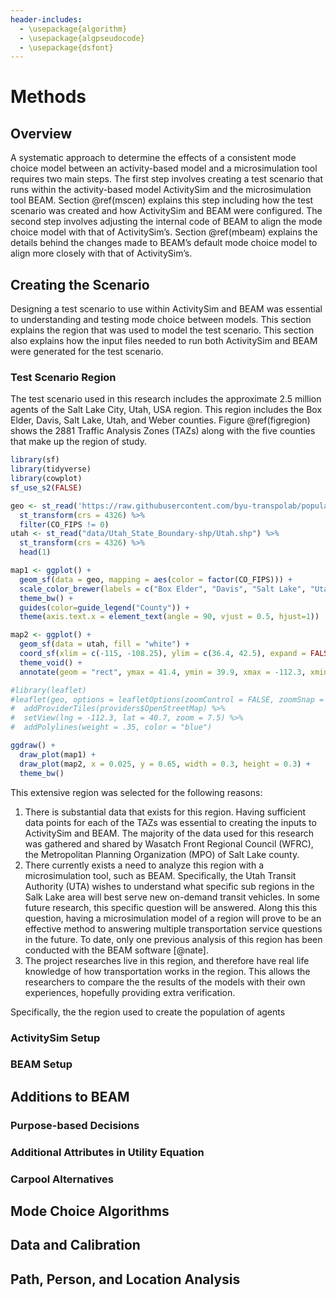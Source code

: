```yaml
---
header-includes:
  - \usepackage{algorithm}
  - \usepackage{algpseudocode}
  - \usepackage{dsfont}
---
```


# Methods

## Overview
A systematic approach to determine the effects of a consistent mode choice model between an activity-based model and a microsimulation tool requires two main steps. The first step involves creating a test scenario that runs within the activity-based model ActivitySim and the microsimulation tool BEAM. Section \@ref(mscen) explains this step including how the test scenario was created and how ActivitySim and BEAM were configured. The second step involves adjusting the internal code of BEAM to align the mode choice model with that of ActivitySim's. Section \@ref(mbeam) explains the details behind the changes made to BEAM's default mode choice model to align more closely with that of ActivitySim's.

## Creating the Scenario  {#mscen}
Designing a test scenario to use within ActivitySim and BEAM was essential to understanding and testing mode choice between models. This section explains the region that was used to model the test scenario. This section also explains how the input files needed to run both ActivitySim and BEAM were generated for the test scenario.

### Test Scenario Region
The test scenario used in this research includes the approximate 2.5 million agents of the Salt Lake City, Utah, USA region. This region includes the Box Elder, Davis, Salt Lake, Utah, and Weber counties. Figure \@ref(figregion) shows the 2881 Traffic Analysis Zones (TAZs) along with the five counties that make up the region of study. 
```r
library(sf)
library(tidyverse)
library(cowplot)
sf_use_s2(FALSE)

geo <- st_read('https://raw.githubusercontent.com/byu-transpolab/populationsim_wfrc/master/inputs/taz.geojson') %>%
  st_transform(crs = 4326) %>%
  filter(CO_FIPS != 0)
utah <- st_read("data/Utah_State_Boundary-shp/Utah.shp") %>%
  st_transform(crs = 4326) %>%
  head(1)

map1 <- ggplot() + 
  geom_sf(data = geo, mapping = aes(color = factor(CO_FIPS))) +
  scale_color_brewer(labels = c("Box Elder", "Davis", "Salt Lake", "Utah", "Weber"), palette = "Dark2") +
  theme_bw() +
  guides(color=guide_legend("County")) + 
  theme(axis.text.x = element_text(angle = 90, vjust = 0.5, hjust=1))

map2 <- ggplot() +
  geom_sf(data = utah, fill = "white") +
  coord_sf(xlim = c(-115, -108.25), ylim = c(36.4, 42.5), expand = FALSE) +
  theme_void() + 
  annotate(geom = "rect", ymax = 41.4, ymin = 39.9, xmax = -112.3, xmin = -111.4, colour = "red", fill = NA)

#library(leaflet)
#leaflet(geo, options = leafletOptions(zoomControl = FALSE, zoomSnap = 0.1, #zoomDelta = 0.1)) %>%
#  addProviderTiles(providers$OpenStreetMap) %>%
#  setView(lng = -112.3, lat = 40.7, zoom = 7.5) %>%
#  addPolylines(weight = .35, color = "blue")
```

```r
ggdraw() + 
  draw_plot(map1) + 
  draw_plot(map2, x = 0.025, y = 0.65, width = 0.3, height = 0.3) + 
  theme_bw()
```

This extensive region was selected for the following reasons:

  1. There is substantial data that exists for this region. Having sufficient data points for each of the TAZs was essential to creating the inputs to ActivitySim and BEAM. The majority of the data used for this research was gathered and shared by Wasatch Front Regional Council (WFRC), the Metropolitan Planning Organization (MPO) of Salt Lake county. 
  2. There currently exists a need to analyze this region with a microsimulation tool, such as BEAM. Specifically, the Utah Transit Authority (UTA) wishes to understand what specific sub regions in the Salk Lake area will best serve new on-demand transit vehicles. In some future research, this specific question will be answered. Along this this question, having a microsimulation model of a region will prove to be an effective method to answering multiple transportation service questions in the future. To date, only one previous analysis of this region has been conducted with the BEAM software [@nate].
  3. The project researches live in this region, and therefore have real life knowledge of how transportation works in the region. This allows the researchers to compare the the results of the models with their own experiences, hopefully providing extra verification.
  
Specifically, the the region used to create the population of agents 
 
### ActivitySim Setup

### BEAM Setup


## Additions to BEAM {#mbeam}

### Purpose-based Decisions

### Additional Attributes in Utility Equation

### Carpool Alternatives 

## Mode Choice Algorithms

\begin{algorithm}
\caption{Algorithm for Selecting Final Modal Alternative in BEAM}
\begin{algorithmic}[1]
\Require
\State $i : origin$
\State $j : destination$
\State $n: agent$
\State $N: population$
\State $t : trip $
\State $P : plan$
\State $\vec{A}: attributes\:of\:agent$
\State $a: attribute\:value$
\State $\vec{M}(i,j) : Modal\:alternatives$
\State $m : alternative \in M(i,j)$
\State $\vec{U}(\vec{M}(i,j),\vec{A}):Utilities\:for\:alternatives$
\State $u: utility \in \vec{U}(\vec{M}(i,j),\vec{A})$
\State $\vec{c}: attribute\:coefficients$
\State $\mathds{P}: probability$
\State $Mode: chosen\:mode\:for\:agent\:(n)\:on\:trip\:(t)$
\State $f(\vec{X}):$
This function takes a vector of modes and  their probabilities of being chosen. With those probabilities it builds them into a cumulative distribution function, generates a random number and then drops the mode with the closest probability. This process continues until only one mode is left.
\vspace{4pt}\hrule\vspace{5pt}

\State $\vec{M} \equiv \vec{M}(i,j)$
\State $\vec{U} \equiv \vec{U}(\vec{M},\vec{A})$
\For {$n \in N$}
\For {$t \in P$}
\Procedure {DetermineFinalModalAlternative}{$\vec{M}$, $\vec{A}$, $\vec{c}$}
\For {$m \in \vec{M}$}
  \State $u \gets \sum_{a\in \vec{A}} a \times c_a$
  \State $\vec{U} += [m,u]$
\EndFor
\State $S \gets \sum_{u\in \vec{U}}e^u$
\For {$u \in \vec{U}$}
    \State $\mathds{P}(u)\gets e^u / S$
    \State $\vec{B} +=[m, \mathds{P}(u)]$
\EndFor 

\State $Mode \gets f(\vec{B})$

\EndProcedure

\EndFor
\EndFor
\Statex
\end{algorithmic}
\end{algorithm}

## Data and Calibration

## Path, Person, and Location Analysis






